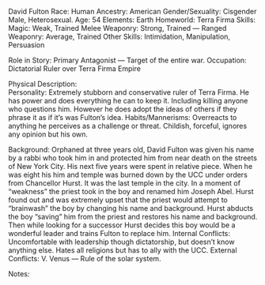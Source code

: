 David Fulton
Race:		Human
Ancestry:		American
Gender/Sexuality:		Cisgender Male, Heterosexual.
Age:		54
Elements:		Earth
Homeworld:		Terra Firma
Skills:		Magic: Weak, Trained Melee Weaponry: Strong, Trained — Ranged Weaponry: Average, Trained
Other Skills:		Intimidation, Manipulation, Persuasion
     	
Role in Story:		Primary Antagonist — Target of the entire war.
Occupation:		Dictatorial Ruler over Terra Firma Empire
     	
Physical Description:	
Personality:		Extremely stubborn and conservative ruler of Terra Firma. He has power and does everything he can to keep it. Including killing anyone who questions him. However he does adopt the ideas of others if they phrase it as if it’s was Fulton’s idea.
Habits/Mannerisms:		Overreacts to anything he perceives as a challenge or threat. Childish, forceful, ignores any opinion but his own.
      	
Background:		Orphaned at three years old, David Fulton was given his name by a rabbi who took him in and protected him from near death on the streets of New York City. His next five years were spent in relative piece. When he was eight his him and temple was burned down by the UCC under orders from Chancellor Hurst. It was the last temple in the city. In a moment of “weakness” the priest took in the boy and renamed him Joseph Abel. Hurst found out and was extremely upset that the priest would attempt to “brainwash” the boy by changing his name and background. Hurst abducts the boy “saving” him from the priest and restores his name and background. Then while looking for a successor Hurst decides this boy would be a wonderful leader and trains Fulton to replace him.
Internal Conflicts:		Uncomfortable with leadership though dictatorship, but doesn’t know anything else.
		Hates all religions but has to ally with the UCC.
External Conflicts:	 	V. Venus — Rule of the solar system.
      	
Notes:	

